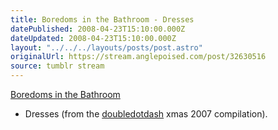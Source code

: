 ```yaml
---
title: Boredoms in the Bathroom - Dresses
datePublished: 2008-04-23T15:10:00.000Z
dateUpdated: 2008-04-23T15:10:00.000Z
layout: "../../../layouts/posts/post.astro"
originalUrl: https://stream.anglepoised.com/post/32630516
source: tumblr stream
---
```


[Boredoms in the Bathroom](http://www.myspace.com/boredomsinthebathroom)

- Dresses (from the [doubledotdash](http://www.myspace.com/doubledotdash) xmas 2007 compilation).

